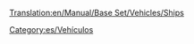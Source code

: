 [[Translation:en/Manual/Base Set/Vehicles/Ships]]

{{en/Bilingual box| es
| Los artículos relativos a los barcos, puertos y la gestión de barcos figuran en esta lista.
| Articles relating to Ships, Docks and Ship management are listed here.}}


[[Category:es/Vehículos]]